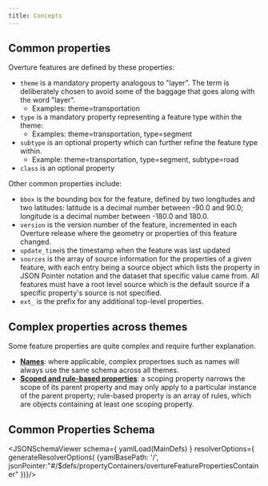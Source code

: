 ```yaml
---
title: Concepts
---
```



## Common properties

Overture features are defined by these properties:

- `theme` is a mandatory property analogous to "layer". The term is deliberately chosen to avoid some of the baggage that goes along with the word "layer".
    - Examples: theme=transportation
- `type` is a mandatory property representing a feature type within the theme:
    - Examples: theme=transportation, type=segment
- `subtype` is an optional property which can further refine the feature type within.
    - Example: theme=transportation, type=segment, subtype=road
- `class` is an optional property


Other common properties include:

- `bbox` is the bounding box for the feature, defined by two longitudes and two latitudes: latitude is a decimal number between -90.0 and 90.0; longitude is a decimal number between -180.0 and 180.0.
- `version` is the version number of the feature, incremented in each Overture release where the geometry or properties of this feature changed.
- `update_time`is the timestamp when the feature was last updated
- `sources` is the array of source information for the properties of a given feature, with each entry being a source object which lists the property in JSON Pointer notation and the dataset that specific value came from. All features must have a root level source which is the default source if a specific property's source is not specified.
- `ext_` is the prefix for any additional top-level properties.

## Complex properties across themes

Some feature properties are quite complex and require further explanation.

- **[Names](/schema/concepts/names)**: where applicable, complex propertoes such as names will always use the same schema across all themes.
- **[Scoped and rule-based properties](/schema/concepts/scoping-rules)**: a scoping property narrows the scope of its parent property and may only apply to a particular instance of the parent property; rule-based property is an array of rules, which are objects containing at least one scoping property.


## Common Properties Schema

<JSONSchemaViewer
  schema={ yamlLoad(MainDefs) }
  resolverOptions={ generateResolverOptions( {yamlBasePath: '/', jsonPointer:"#/$defs/propertyContainers/overtureFeaturePropertiesContainer" })}/>

<!-- Below is an example of how you can reference just 1 property within the properties container -->
<!-- <JSONSchemaViewer
  schema={ yamlLoad(MainDefs) }
  resolverOptions={ generateResolverOptions( {yamlBasePath: '/', jsonPointer:"#/$defs/propertyContainers/overtureFeaturePropertiesContainer/properties/sources" })}/> -->

